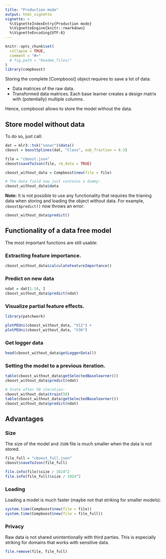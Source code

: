 ```yaml
---
title: "Production mode"
output: html_vignette
vignette: >
  %\VignetteIndexEntry{Production mode}
  %\VignetteEngine{knitr::rmarkdown}
  %\VignetteEncoding{UTF-8}
---
```


```r
knitr::opts_chunk$set(
  collapse = TRUE,
  comment = "#>"
  # fig.path = "Readme_files/"
)
library(compboost)
```

Storing the complete [Compboost] object requires to save a lot of data:

- Data matrices of the raw data.
- Transformed data matrices. Each base learner creates a design matrix with (potentially) multiple columns.

Hence, compboost allows to store the model without the data.

## Store model without data

To do so, just call:

```r
dat = mlr3::tsk("sonar")$data()
cboost = boostSplines(dat, "Class", oob_fraction = 0.3)

file = "cboost.json"
cboost$saveToJson(file, rm_data = TRUE)

cboost_without_data = Compboost$new(file = file)

# The data field now just contains a dummy:
cboost_without_data$data
```

__Note:__ It is not possible to use any functionality that requires the trianing data when storing and loading the object without data. For example, `cboost$predict()` now throws an error:
```r
cboost_without_data$predict()
```

## Functionality of a data free model

The most important functions are still usable:

### Extracting feature importance.

```r
cboost_without_data$calculateFeatureImportance()
```

### Predict on new data

```r
ndat = dat[1:10, ]
cboost_without_data$predict(ndat)
```

### Visualize partial feature effects.

```r
library(patchwork)

plotPEUni(cboost_without_data, "V12") +
plotPEUni(cboost_without_data, "V36")
```

### Get logger data

```r
head(cboost_without_data$getLoggerData())
```

### Setting the model to a previous iteration.

```r
table(cboost_without_data$getSelectedBaselearner())
cboost_without_data$predict(ndat)

# State after 50 iteration:
cboost_without_data$train(50)
table(cboost_without_data$getSelectedBaselearner())
cboost_without_data$predict(ndat)
```

## Advantages

### Size

The size of the model and `JSON` file is much smaller when the data is not stored.

```r
file_full = "cboost_full.json"
cboost$saveToJson(file_full)

file.info(file)$size / 1024^2
file.info(file_full)$size / 1024^2
```

### Loading

Loading a model is much faster (maybe not that striking for smaller models):

```r
system.time(Compboost$new(file = file))
system.time(Compboost$new(file = file_full))
```

### Privacy

Raw data is not shared unintentionally with third parties. This is especially striking for domains that works with sensitive data.


```r
file.remove(file, file_full)
```
